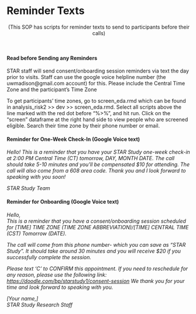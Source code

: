 # Reminder Texts

<center>(This SOP has scripts for reminder texts to send to participants before their calls)</center>

 

#### Read before Sending any Reminders

STAR staff will send consent/onboarding session reminders via text the day prior to visits. Staff can use the google voice helpline number (the uwmadison\@gmail.com account) for this. Please include the Central Time Zone and the participant's Time Zone

To get participants' time zones, go to screen_eda.rmd which can be found in analysis_risk2 \>\> dev \>\> screen_eda.rmd. Select all scripts above the line marked with the red dot before "%\>%", and hit run. Click on the "screen" dataframe at the right hand side to view people who are screened eligible. Search their time zone by their phone number or email.

#### Reminder for One-Week Check-In (Google Voice text)

*Hello!* *This is a reminder that you have your STAR Study one-week check-in at 2:00 PM Central Time (CT) tomorrow, DAY, MONTH DATE. The call should take 5-10 minutes and you'll be compensated \$10 for attending. The call will also come from a 608 area code. Thank you and I look forward to speaking with you soon!*

*STAR Study Team*

#### Reminder for Onboarding (Google Voice text)

*Hello,*\
*This is a reminder that you have a consent/onboarding session scheduled for \[TIME\] TIME ZONE (TIME ZONE ABBREVIATION)/\[TIME\] CENTRAL TIME (CST) Tomorrow (DATE).*

*The call will come from this phone number- which you can save as "STAR Study". It should take around 30 minutes and you will receive \$20 if you successfully complete the session.*

*Please text 'C' to CONFIRM this appointment.* *If you need to reschedule for any reason, please use the following link: <https://doodle.com/bp/starstudy1/consent-session>* *We thank you for your time and look forward to speaking with you.*

*\[Your name,\]*\
*STAR Study Research Staff*

